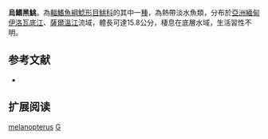 {{Speciesbox
| name = 烏鰭黑鮡
| status = LC
| status_system = IUCN3.1
| image = 
| image_width = 250px
| genus = Gagata
| species = melanopterus
| authority = Roberts & Ferraris, 1998
| synonyms = 
}}
'''烏鰭黑鮡'''，為[[輻鰭魚綱|輻鰭魚綱]][[鯰形目|鯰形目]][[鮡科|鮡科]]的其中一[[種|種]]，為熱帶淡水魚類，分布於[[亞洲|亞洲]][[緬甸|緬甸]][[伊洛瓦底江|伊洛瓦底江]]、[[薩爾溫江|薩爾溫江]]流域，體長可達15.8公分，棲息在底層水域，生活習性不明。

==参考文献==
*{{FishBase_species|genus=Gagata|species=melanopterus|year=2015|month=3}}

== 扩展阅读 ==
{{refbegin}}
{{wikispecies-inline|Gagata melanopterus|烏鰭黑鮡}}
{{refend}}
{{Taxonbar|from=Q3762731}}

[[Category:黑鮡屬|melanopterus]]
[[Category:1998年描述的魚類|G]]